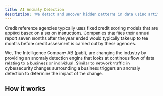 ```yaml
---
title: AI Anomaly Detection
description: 'We detect and uncover hidden patterns in data using artifical intelligence and machine learning algorithms'
---
```


Credit reference agencies typically uses fixed credit scoring models that are applied based on a set on instructions.
Companies that files their annual report seven months after the year ended would typically take up to ten months
before credit assesment is carried out by these agencies.

We, The Intelligence Company AB (publ), are changing the industry by providing an anomaly detection engine that looks
at continous flow of data relating to a business or individual. Similar to network traffic in cybersecurity changes
surrounding a business triggers an anomaly detection to determine the impact of the change.

## How it works
